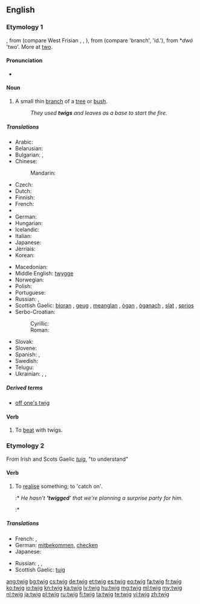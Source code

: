 ==English==

===Etymology 1===
{{etyl|ang}} {{term|twigge}}, from {{proto|Germanic|twīgan}} (compare West Frisian {{term|twiich|lang=fy}}, {{etyl|nl|-}} {{term|twijg}}, {{etyl|de|-}} {{term|Zweig}}), from {{proto|Indo-European|dwigha}} (compare {{etyl|cu|-}} {{term|dvigŭ}} 'branch', {{etyl|sq|-}} {{term|degë}} 'id.'), from *''dwó'' 'two'. More at [[two]].

====Pronunciation====
* {{rhymes|ɪɡ}}

====Noun====
{{wikipedia}}
{{en-noun}}

# A small thin [[branch]] of a [[tree]] or [[bush]].
#: ''They used '''twigs''' and leaves as a base to start the fire.''

=====Translations=====
{{trans-top|a small thin branch}}
* Arabic: {{t|ar|غصين|m|tr=ġuṣṣayn|sc=Arab}}
* Belarusian: {{t|be|галінка|f|tr=halínka|sc=Cyrl}}
* Bulgarian: {{t|bg|клонка|f|tr=klónka|sc=Cyrl}}, {{t|bg|вейка|f|tr=véjka|sc=Cyrl}}
* Chinese:
*: Mandarin: {{t|cmn|枝|tr=zhī|sc=Hani}}
* Czech: {{t-|cs|větvička|f}}
* Dutch: {{t+|nl|twijg}}
* Finnish: {{t+|fi|varpu}}
* French: {{t+|fr|brindille|f}}
* {{trreq|Georgian}}
* German: {{t+|de|Zweig|m}}
* Hungarian: {{t+|hu|gally}}
* Icelandic: {{t+|is|kvistur|m}}
* Italian: {{t+|it|ramoscello|m}}
* Japanese: {{t-|ja|小枝|tr=こえだ, koeda}}
* Jèrriais: {{tø|roa-jer|brantchette|f}}
* Korean: {{t|ko|나뭇가지|tr=namutgaji|sc=Kore}}
{{trans-mid}}
* Macedonian: {{t|mk|гранче|n|tr=gránče|sc=Cyrl}}
* Middle English: [[twygge]]
* Norwegian: {{t-|no|kvist|m}}
* Polish: {{t|pl|gałązka|f}}
* Portuguese: {{t-|pt|raminho|m}}
* Russian: {{t+|ru|ветка|f|tr=vétka|sc=Cyrl}}, {{t+|ru|веточка|f|tr=vétočka|sc=Cyrl}}
* Scottish Gaelic: [[bioran]] {{m}}, [[geug]] {{f}}, [[meanglan]] {{m}}, [[ògan]] {{m}}, [[òganach]] {{m}}, [[slat#Scottish Gaelic|slat]] {{m}}, [[sprios]] {{m}}
* Serbo-Croatian:
*: Cyrillic: {{t|sh|гранчица|f}}
*: Roman: {{t|sh|grančica|f}}
* Slovak: {{t|sk|vetvička|f}}
* Slovene: {{t|sl|vejica|f}}
* Spanish: {{t-|es|ramita|f}}, {{t-|es|ramilla|f}}
* Swedish: {{t+|sv|kvist|c}}
* Telugu: {{t+|te|రెమ్మ|tr=remma}}
* Ukrainian: {{t|uk|гілка|f|tr=hílka|sc=Cyrl}}, {{t|uk|гілочка|f|tr=híločka|sc=Cyrl}}, {{t|uk|галузка|f|tr=halúzka|sc=Cyrl}}
{{trans-bottom}}

=====Derived terms=====
* [[off one's twig]]

====Verb====
{{en-verb|twig|g|ed}}

# {{transitive}} To [[beat]] with twigs.

===Etymology 2===
From Irish and Scots Gaelic ''[[tuig]]'', "to understand"

====Verb====
{{en-verb|twig|g|ed}}

# {{colloquial|regional}} To [[realise]] something; to 'catch on'.
#:* ''He hasn't ''''twigged'''' that we're planning a surprise party for him.''
#:* {{quote-web
|date=2012-05-30
|year=
|first=
|last=
|author=John E. McIntyre
|authorlink=
|title=A future for copy editors
|site=Baltimore Sun
|url=http://www.baltimoresun.com/news/language-blog/bal-a-future-for-copy-editors-20120530,0,4576028.story?track=rss
|archiveorg=
|accessdate=
|passage= Well, with fewer people doing two or three times the work, you may have already '''twigged''' to this.
}}


=====Translations=====
{{trans-top|to realise something}}
* French: {{t+|fr|entraver}}, {{t+|fr|capter}}
* German: [[mitbekommen]], [[checken]]
* Japanese: {{t-|ja|気づく|tr=kizuku}}
{{trans-mid}}
* Russian: {{t+|ru|догадаться}}, {{t+|ru|смекнуть}}, {{t+|ru|просечь|n|tr=proséčʼ|sc=Cyrl}}
* Scottish Gaelic: [[tuig]]
{{trans-bottom}}

[[ang:twig]]
[[bg:twig]]
[[cs:twig]]
[[de:twig]]
[[et:twig]]
[[es:twig]]
[[eo:twig]]
[[fa:twig]]
[[fr:twig]]
[[ko:twig]]
[[io:twig]]
[[kn:twig]]
[[ka:twig]]
[[lv:twig]]
[[hu:twig]]
[[mg:twig]]
[[ml:twig]]
[[my:twig]]
[[nl:twig]]
[[ja:twig]]
[[pl:twig]]
[[ru:twig]]
[[fi:twig]]
[[ta:twig]]
[[te:twig]]
[[vi:twig]]
[[zh:twig]]